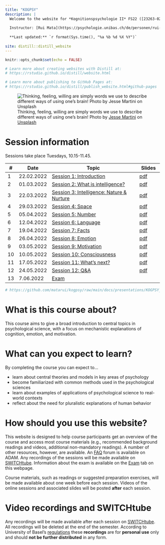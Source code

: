 ```yaml
---
title: "KOGPSY"
description: |
  Welcome to the website for *Kognitionspsychologie II* FS22 ([23263-02](https://vorlesungsverzeichnis.unibas.ch/de/home?id=263194))
  
  Instructor: [Rui Mata](https://psychologie.unibas.ch/de/personen/rui-mata/about-me/), University of Basel
  
  **Last updated:** `r format(Sys.time(), "%a %b %d %X %Y")`
  
site: distill::distill_website
---
```


```r
knitr::opts_chunk$set(echo = FALSE)

# Learn more about creating websites with Distill at:
# https://rstudio.github.io/distill/website.html

# Learn more about publishing to GitHub Pages at:
# https://rstudio.github.io/distill/publish_website.html#github-pages

```

![Thinking, feeling, willing are simply words we use to describe different ways of using one's brain! <span>Photo by <a href="https://unsplash.com/@jessemartini?utm_source=unsplash&amp;utm_medium=referral&amp;utm_content=creditCopyText">Jesse Martini</a> on <a href="https://unsplash.com/s/photos/brain?utm_source=unsplash&amp;utm_medium=referral&amp;utm_content=creditCopyText">Unsplash</a></span>](photos/jesse-martini-Iod3vdjKE1E-unsplash.jpg)

# Session information

Sessions take place Tuesdays, 10.15-11.45. 

::: l-body
| # | Date     | Topic                         | Slides |
|---| ---------|-------------------------------|--------|
| 1 | 22.02.2022 | [Session 1: Introduction](session1.html) | [pdf](https://github.com/matarui/kogpsy/raw/main/docs/presentations/KPII_session1.pdf)|
| 2 | 01.03.2022 | [Session 2: What is intelligence?](session2.html) | [pdf](https://github.com/matarui/kogpsy/raw/main/docs/presentations/KPII_session2.pdf)|
| 3 | 22.03.2022 | [Session 3: Intelligence: Nature & Nurture](session3.html) | [pdf](https://github.com/matarui/kogpsy/raw/main/docs/presentations/KPII_session3.pdf)|
| 4 | 29.03.2022 | [Session 4: Space](session4.html) | [pdf](https://github.com/matarui/kogpsy/raw/main/docs/presentations/KPII_session4.pdf)|
| 5 | 05.04.2022 | [Session 5: Number](session5.html) | [pdf](https://github.com/matarui/kogpsy/raw/main/docs/presentations/KPII_session5.pdf)|
| 6 | 12.04.2022 | [Session 6: Language](session6.html) | [pdf](https://github.com/matarui/kogpsy/raw/main/docs/presentations/KPII_session6.pdf)|
| 7 | 19.04.2022 | [Session 7: Facts](session7.html) | [pdf](https://github.com/matarui/kogpsy/raw/main/docs/presentations/KPII_session7.pdf)|
| 8 | 26.04.2022 | [Session 8: Emotion](session8.html) | [pdf](index.html)|
| 9 | 03.05.2022 | [Session 9: Motivation](session9.html) | [pdf](index.html)|
|10 | 10.05.2022 | [Session 10: Consciousness](session10.html) | [pdf](index.html)|
|11 | 17.05.2022 | [Session 11: What's next?](session11.html) | [pdf](index.html)|
|12 | 24.05.2022 | [Session 12: Q&A](session12.html) | [pdf](index.html)|
|13 | 7.06.2022 | [Exam](exam.html) | |
:::

```r
# https://github.com/matarui/kogpsy/raw/main/docs/presentations/KOGPSY_session1.pdf
```

# What is this course about?

This course aims to give a broad introduction to central topics in psychological science, with a focus on mechanistic explanations of cognition, emotion, and motivation. 

# What can you expect to learn?

By completing the course you can expect to...

- learn about central theories and models in key areas of psychology
- become familiarized with common methods used in the psychological sciences
- learn about examples of applications of psychological science to real-world contexts
- reflect about the need for pluralistic explanations of human behavior

# How should you use this website?

This website is designed to help course participants get an overview of the course and access most course materials (e.g., recommended background readings and videos, additional non-mandatory readings). A number of other resources, however, are available. An [FAQ](https://adam.unibas.ch/goto_adam_crs_1230735.html) forum is available on ADAM. Any recordings of the sessions will be made available on [SWITCHtube](https://tube.switch.ch/channels/d4bc1931). Information about the exam is available on the [Exam](exam.html) tab on this webpage.  

Course materials, such as readings or suggested preparation exercises, will be made available about one week before each session. Videos of the online sessions and associated slides will be posted **after** each session. 

# Video recordings and SWITCHtube

Any recordings will be made available after each session on [SWITCHtube](https://tube.switch.ch/channels/d4bc1931). All recordings will be deleted at the end of the semester. According to University of Basel's [regulations](https://www.unibas.ch/dam/jcr:9e482656-e333-42ec-bbd3-4639dedd3dc7/R_Ton-Bildaufnahmen_00.pdf) these **recordings** are for **personal use** only and should **not be further distributed** in any form.  
